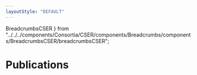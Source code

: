 ```yaml
---
layoutStyle: "DEFAULT"
---
```


  BreadcrumbsCSER
} from "../../../components/Consortia/CSER/components/Breadcrumbs/components/BreadcrumbsCSER/breadcrumbsCSER";

<BreadcrumbsCSER lastCrumb="Publications" />

# Publications

<Publications />
